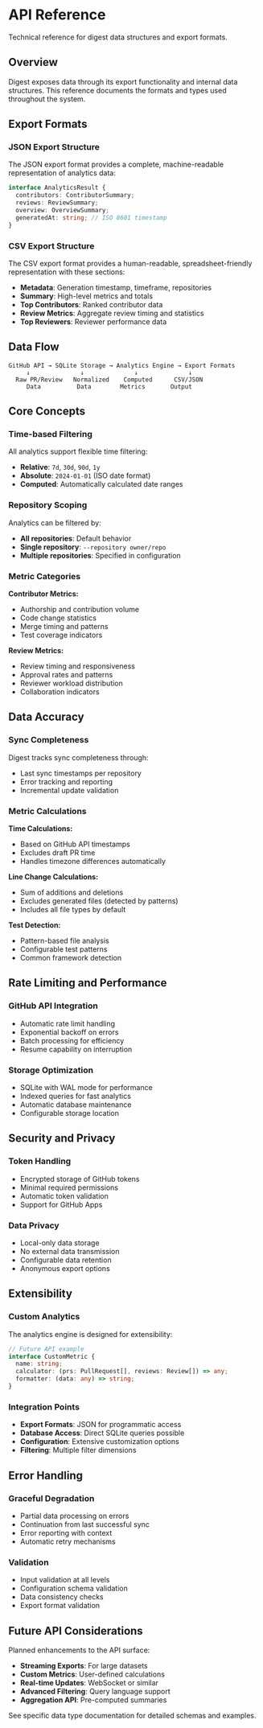 # API Reference

Technical reference for digest data structures and export formats.

## Overview

Digest exposes data through its export functionality and internal data structures. This reference documents the formats and types used throughout the system.

## Export Formats

### JSON Export Structure

The JSON export format provides a complete, machine-readable representation of analytics data:

```typescript
interface AnalyticsResult {
  contributors: ContributorSummary;
  reviews: ReviewSummary;
  overview: OverviewSummary;
  generatedAt: string; // ISO 8601 timestamp
}
```

### CSV Export Structure

The CSV export format provides a human-readable, spreadsheet-friendly representation with these sections:

- **Metadata**: Generation timestamp, timeframe, repositories
- **Summary**: High-level metrics and totals
- **Top Contributors**: Ranked contributor data
- **Review Metrics**: Aggregate review timing and statistics
- **Top Reviewers**: Reviewer performance data

## Data Flow

```
GitHub API → SQLite Storage → Analytics Engine → Export Formats
     ↓              ↓              ↓              ↓
  Raw PR/Review   Normalized    Computed      CSV/JSON
     Data          Data        Metrics       Output
```

## Core Concepts

### Time-based Filtering

All analytics support flexible time filtering:

- **Relative**: `7d`, `30d`, `90d`, `1y`
- **Absolute**: `2024-01-01` (ISO date format)
- **Computed**: Automatically calculated date ranges

### Repository Scoping

Analytics can be filtered by:
- **All repositories**: Default behavior
- **Single repository**: `--repository owner/repo`
- **Multiple repositories**: Specified in configuration

### Metric Categories

**Contributor Metrics:**
- Authorship and contribution volume
- Code change statistics
- Merge timing and patterns
- Test coverage indicators

**Review Metrics:**
- Review timing and responsiveness
- Approval rates and patterns
- Reviewer workload distribution
- Collaboration indicators

## Data Accuracy

### Sync Completeness

Digest tracks sync completeness through:
- Last sync timestamps per repository
- Error tracking and reporting
- Incremental update validation

### Metric Calculations

**Time Calculations:**
- Based on GitHub API timestamps
- Excludes draft PR time
- Handles timezone differences automatically

**Line Change Calculations:**
- Sum of additions and deletions
- Excludes generated files (detected by patterns)
- Includes all file types by default

**Test Detection:**
- Pattern-based file analysis
- Configurable test patterns
- Common framework detection

## Rate Limiting and Performance

### GitHub API Integration

- Automatic rate limit handling
- Exponential backoff on errors
- Batch processing for efficiency
- Resume capability on interruption

### Storage Optimization

- SQLite with WAL mode for performance
- Indexed queries for fast analytics
- Automatic database maintenance
- Configurable storage location

## Security and Privacy

### Token Handling

- Encrypted storage of GitHub tokens
- Minimal required permissions
- Automatic token validation
- Support for GitHub Apps

### Data Privacy

- Local-only data storage
- No external data transmission
- Configurable data retention
- Anonymous export options

## Extensibility

### Custom Analytics

The analytics engine is designed for extensibility:

```typescript
// Future API example
interface CustomMetric {
  name: string;
  calculator: (prs: PullRequest[], reviews: Review[]) => any;
  formatter: (data: any) => string;
}
```

### Integration Points

- **Export Formats**: JSON for programmatic access
- **Database Access**: Direct SQLite queries possible
- **Configuration**: Extensive customization options
- **Filtering**: Multiple filter dimensions

## Error Handling

### Graceful Degradation

- Partial data processing on errors
- Continuation from last successful sync
- Error reporting with context
- Automatic retry mechanisms

### Validation

- Input validation at all levels
- Configuration schema validation
- Data consistency checks
- Export format validation

## Future API Considerations

Planned enhancements to the API surface:

- **Streaming Exports**: For large datasets
- **Custom Metrics**: User-defined calculations
- **Real-time Updates**: WebSocket or similar
- **Advanced Filtering**: Query language support
- **Aggregation API**: Pre-computed summaries

See specific data type documentation for detailed schemas and examples.